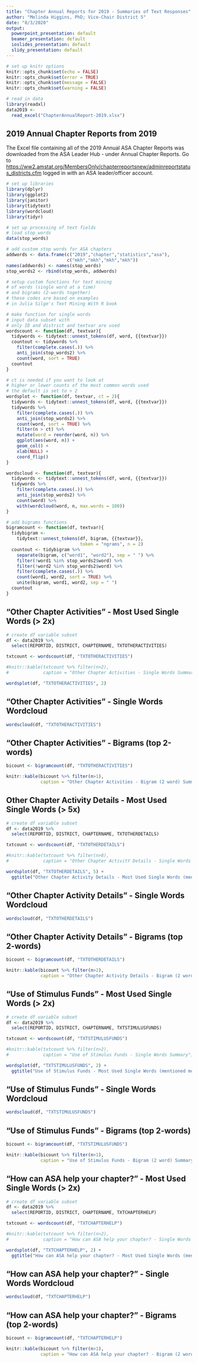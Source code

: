 ```yaml
---
title: "Chapter Annual Reports for 2019 - Summaries of Text Responses"
author: "Melinda Higgins, PhD; Vice-Chair District 5"
date: "8/3/2020"
output:
  powerpoint_presentation: default
  beamer_presentation: default
  ioslides_presentation: default
  slidy_presentation: default
---
```


```r
# set up knitr options
knitr::opts_chunk$set(echo = FALSE)
knitr::opts_chunk$set(error = TRUE)
knitr::opts_chunk$set(message = FALSE)
knitr::opts_chunk$set(warning = FALSE)

# read in data
library(readxl)
data2019 <-
  read_excel("ChapterAnnualReport-2019.xlsx")
```

## 2019 Annual Chapter Reports from 2019

The Excel file containing all of the 2019 Annual ASA Chapter Reports was downloaded from the ASA Leader Hub - under Annual Chapter Reports. Go to [https://ww2.amstat.org/MembersOnly/chapterreportsnew/adminreportstatus_districts.cfm](https://ww2.amstat.org/MembersOnly/chapterreportsnew/adminreportstatus_districts.cfm) logged in with an ASA leader/officer account.

```r
# set up libraries
library(dplyr)
library(ggplot2)
library(janitor)
library(tidytext)
library(wordcloud)
library(tidyr)

# set up processing of text fields
# load stop_words
data(stop_words)

# add custom stop words for ASA chapters
addwords <- data.frame(c("2019","chapter","statistics","asa"), 
                       c("mkh","mkh","mkh","mkh"))
names(addwords) <- names(stop_words)
stop_words2 <- rbind(stop_words, addwords)

# setup custom functions for text mining
# of words (single word at a time)
# and bigrams (2-words together)
# these codes are based on examples
# in Julia Silge's Text Mining With R book

# make function for single words
# input data subset with
# only ID and district and textvar are used
wordscount <- function(df, textvar){
  tidywords <- tidytext::unnest_tokens(df, word, {{textvar}})
  countout <- tidywords %>% 
    filter(complete.cases(.)) %>%
    anti_join(stop_words2) %>%
    count(word, sort = TRUE)
  countout
}

# ct is needed if you want to look at
# higher or lower counts of the most common words used
# the default is set to > 2
wordsplot <- function(df, textvar, ct = 2){
  tidywords <- tidytext::unnest_tokens(df, word, {{textvar}})
  tidywords %>% 
    filter(complete.cases(.)) %>%
    anti_join(stop_words2) %>%
    count(word, sort = TRUE) %>%
    filter(n > ct) %>%
    mutate(word = reorder(word, n)) %>%
    ggplot(aes(word, n)) +
    geom_col() +
    xlab(NULL) +
    coord_flip()
}

wordscloud <- function(df, textvar){
  tidywords <- tidytext::unnest_tokens(df, word, {{textvar}})
  tidywords %>% 
    filter(complete.cases(.)) %>%
    anti_join(stop_words2) %>%
    count(word) %>%
    with(wordcloud(word, n, max.words = 100))
}

# add bigrams functions
bigramcount <- function(df, textvar){
  tidybigram <- 
    tidytext::unnest_tokens(df, bigram, {{textvar}}, 
                            token = "ngrams", n = 2)
  countout <- tidybigram %>%
    separate(bigram, c("word1", "word2"), sep = " ") %>%
    filter(!word1 %in% stop_words2$word) %>%
    filter(!word2 %in% stop_words2$word) %>%
    filter(complete.cases(.)) %>%
    count(word1, word2, sort = TRUE) %>%
    unite(bigram, word1, word2, sep = " ")
  countout
}
```

## "Other Chapter Activities" - Most Used Single Words (> 2x)

```r
# create df variable subset
df <- data2019 %>%
  select(REPORTID, DISTRICT, CHAPTERNAME, TXTOTHERACTIVITIES)

txtcount <- wordscount(df, "TXTOTHERACTIVITIES")

#knitr::kable(txtcount %>% filter(n>2),
#             caption = "Other Chapter Activities - Single Words Summary")

wordsplot(df, "TXTOTHERACTIVITIES", 2) 
```

## "Other Chapter Activities" - Single Words Wordcloud

```r
wordscloud(df, "TXTOTHERACTIVITIES")
```

## "Other Chapter Activities" - Bigrams (top 2-words)

```r
bicount <- bigramcount(df, "TXTOTHERACTIVITIES")

knitr::kable(bicount %>% filter(n>1),
             caption = "Other Chapter Activities - Bigram (2 word) Summary")
```

## Other Chapter Activity Details - Most Used Single Words (> 5x)

```r
# create df variable subset
df <- data2019 %>%
  select(REPORTID, DISTRICT, CHAPTERNAME, TXTOTHERDETAILS)

txtcount <- wordscount(df, "TXTOTHERDETAILS")

#knitr::kable(txtcount %>% filter(n>8),
#             caption = "Other Chapter ActivitY Details - Single Words Summary")

wordsplot(df, "TXTOTHERDETAILS", 5) +
  ggtitle("Other Chapter Activity Details - Most Used Single Words (mentioned more than 5x)")
```

## "Other Chapter Activity Details" - Single Words Wordcloud

```r
wordscloud(df, "TXTOTHERDETAILS")
```

## "Other Chapter Activity Details" - Bigrams (top 2-words)

```r
bicount <- bigramcount(df, "TXTOTHERDETAILS")

knitr::kable(bicount %>% filter(n>2),
             caption = "Other Chapter Activity Details - Bigram (2 word) Summary")
```

## "Use of Stimulus Funds" - Most Used Single Words (> 2x)

```r
# create df variable subset
df <- data2019 %>%
  select(REPORTID, DISTRICT, CHAPTERNAME, TXTSTIMULUSFUNDS)

txtcount <- wordscount(df, "TXTSTIMULUSFUNDS")

#knitr::kable(txtcount %>% filter(n>2),
#             caption = "Use of Stimulus Funds - Single Words Summary")

wordsplot(df, "TXTSTIMULUSFUNDS", 2) +
  ggtitle("Use of Stimulus Funds - Most Used Single Words (mentioned more than 2x)")
```

## "Use of Stimulus Funds" - Single Words Wordcloud

```r
wordscloud(df, "TXTSTIMULUSFUNDS")
```

## "Use of Stimulus Funds" - Bigrams (top 2-words)

```r
bicount <- bigramcount(df, "TXTSTIMULUSFUNDS")

knitr::kable(bicount %>% filter(n>1),
             caption = "Use of Stimulus Funds - Bigram (2 word) Summary")
```

## "How can ASA help your chapter?" - Most Used Single Words (> 2x)

```r
# create df variable subset
df <- data2019 %>%
  select(REPORTID, DISTRICT, CHAPTERNAME, TXTCHAPTERHELP)

txtcount <- wordscount(df, "TXTCHAPTERHELP")

#knitr::kable(txtcount %>% filter(n>2),
#             caption = "How can ASA help your chapter? - Single Words Summary")

wordsplot(df, "TXTCHAPTERHELP", 2) +
  ggtitle("How can ASA help your chapter? - Most Used Single Words (mentioned more than 2x)")
```

## "How can ASA help your chapter?" - Single Words Wordcloud

```r
wordscloud(df, "TXTCHAPTERHELP")
```

## "How can ASA help your chapter?" - Bigrams (top 2-words)

```r
bicount <- bigramcount(df, "TXTCHAPTERHELP")

knitr::kable(bicount %>% filter(n>1),
             caption = "How can ASA help your chapter? - Bigram (2 word) Summary")
```


